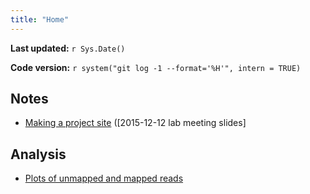 ```yaml
---
title: "Home"
---
```


**Last updated:** `r Sys.Date()`

**Code version:** `r system("git log -1 --format='%H'", intern = TRUE)`


## Notes

*  [Making a project site](tutorial.html) ([2015-12-12 lab meeting slides]

## Analysis

*  [Plots of unmapped and mapped reads](../data/Unmapped_mapped_plots.html)
